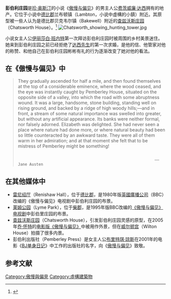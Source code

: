 {{refimprove|time=2013-03-26T13:50:54+00:00}}
'''彭伯利庄园'''是[[珍·奥斯汀|珍·奥斯汀]]的小说《[[傲慢与偏见|傲慢与偏见]]》的男主人公[[费茨威廉·达西|费茨威廉·达西]]拥有的地产。它位于小说中[[德比郡|德比郡]]兰布顿镇（Lambton，小说中虛構的小鎮）附近。其原型被一些人认为是德比郡贝克韦尔镇（Bakewell）附近的[[查兹沃斯庄园|查兹沃斯庄园]]（Chatsworth House）。<ref>{{Cite web |url=http://books.google.fr/books?id=FDvOixDOHhEC&pg=PA303&dq=pemberley+%22Chatsworth+House%22&lr=&as_drrb_is=q&as_minm_is=0&as_miny_is=&as_maxm_is=0&as_maxy_is=&as_brr=0#v=onepage&q=pemberley%20%22Chatsworth%20House%22&f=false |title=The selected essays of Donald Greene, "The Original of Pemberley", Bucknell University Press, 2004 |accessdate=2013-03-26 |archive-date=2018-05-22 |archive-url=https://web.archive.org/web/20180522181435/https://books.google.fr/books?id=FDvOixDOHhEC&pg=PA303&dq=pemberley+%22Chatsworth+House%22&lr=&as_drrb_is=q&as_minm_is=0&as_miny_is=&as_maxm_is=0&as_maxy_is=&as_brr=0#v=onepage&q=pemberley%20%22Chatsworth%20House%22&f=false |dead-url=no }}</ref>
[[File:Chatsworth_showing_hunting_tower.jpg|thumb]]

小说女主人公[[伊丽莎白·班内特|伊丽莎白·班内特]]第一次拜访彭伯利庄园时被周围的乡村美景迷住。她来到彭伯利庄园之前已经拒绝了[[达西先生|达西先生]]的第一次求婚，是他的信、他管家对他的称赞、和他自己在彭伯利庄园彬彬有礼的行为逐渐改变了她对他的看法。

== 在《傲慢与偏见》中 ==

<blockquote>
They gradually ascended for half a mile, and then found themselves at the top of a considerable eminence, where the wood ceased, and the eye was instantly caught by Pemberley House, situated on the opposite side of a valley, into which the road with some abruptness wound. It was a large, handsome, stone building, standing well on rising ground, and backed by a ridge of high woody hills;—and in front, a stream of some natural importance was swelled into greater, but without any artificial appearance. Its banks were neither formal, nor falsely adorned. Elizabeth was delighted. She had never seen a place where nature had done more, or where natural beauty had been so little counteracted by an awkward taste. They were all of them warm in her admiration; and at that moment she felt that to be mistress of Pemberley might be something!
                                                                                                                             ——Jane Austen
</blockquote>

== 在其他媒体中 ==

*[[雷尼绍厅|雷尼绍厅]]（Renishaw Hall），位于[[德比郡|德比郡]]，是1980年版[[英國廣播公司|英國廣播公司]]（BBC）改编的《傲慢与偏见》电视剧中彭伯利庄园的布景。
*[[莱姆公园|莱姆公园]]（Lyme Park），位于[[柴郡|柴郡]]，是1995年版BBC改编的[[傲慢与偏见_(电视短剧)|《傲慢与偏见》电视剧]]中彭伯里庄园的布景。
*[[查兹沃斯庄园|查兹沃斯庄园]]（Chatsworth House），引发彭伯利庄园灵感的原型，在2005年[[乔·怀特|乔·怀特]]的[[傲慢与偏见_(2005年电影)|电影版《傲慢与偏见》]]中被用作外景，但在[[威尔顿宫|威尔顿宫]]（Wilton House）拍摄了很多内景。
*彭伯利出版社（Pemberley Press）是女主人公[[布里特琪·琼斯|布里特琪·琼斯]]在2001年的电影《[[BJ单身日记|BJ单身日记]]》中工作的出版社的名字，向《[[傲慢与偏见|傲慢与偏见]]》致敬。

== 参考文献 ==
{{reflist}}

{{傲慢与偏见}}

[[Category:傲慢與偏見|Category:傲慢與偏見]]
[[Category:虛構建築物|Category:虛構建築物]]